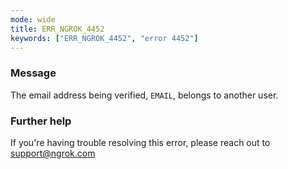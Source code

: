 ```yaml
---
mode: wide
title: ERR_NGROK_4452
keywords: ["ERR_NGROK_4452", "error 4452"]
---
```



### Message

The email address being verified, `EMAIL`, belongs to another user.

<ErrorDetails />

### Further help

If you're having trouble resolving this error, please reach out to [support@ngrok.com](mailto:support@ngrok.com?subject=Help%20with%20ERR_NGROK_4452)
